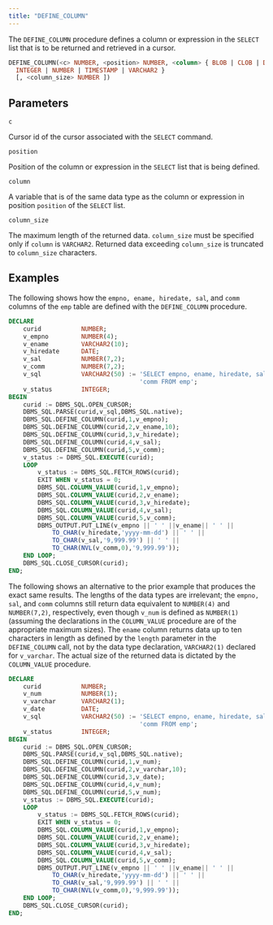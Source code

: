 ```yaml
---
title: "DEFINE_COLUMN"
---
```


The `DEFINE_COLUMN` procedure defines a column or expression in the `SELECT` list that is to be returned and retrieved in a cursor.

```sql
DEFINE_COLUMN(<c> NUMBER, <position> NUMBER, <column> { BLOB | CLOB | DATE | FLOAT | 
  INTEGER | NUMBER | TIMESTAMP | VARCHAR2 }
  [, <column_size> NUMBER ])
```

## Parameters

`c`

 Cursor id of the cursor associated with the `SELECT` command.

`position`

 Position of the column or expression in the `SELECT` list that is being defined.

`column`

 A variable that is of the same data type as the column or expression in position `position` of the `SELECT` list.

`column_size`

 The maximum length of the returned data. `column_size` must be specified only if `column` is `VARCHAR2`. Returned data exceeding `column_size` is truncated to `column_size` characters.

## Examples

The following shows how the `empno, ename, hiredate, sal`, and `comm` columns of the `emp` table are defined with the `DEFINE_COLUMN` procedure.

```sql
DECLARE
    curid           NUMBER;
    v_empno         NUMBER(4);
    v_ename         VARCHAR2(10);
    v_hiredate      DATE;
    v_sal           NUMBER(7,2);
    v_comm          NUMBER(7,2);
    v_sql           VARCHAR2(50) := 'SELECT empno, ename, hiredate, sal, ' ||
                                    'comm FROM emp';
    v_status        INTEGER;
BEGIN
    curid := DBMS_SQL.OPEN_CURSOR;
    DBMS_SQL.PARSE(curid,v_sql,DBMS_SQL.native);
    DBMS_SQL.DEFINE_COLUMN(curid,1,v_empno);
    DBMS_SQL.DEFINE_COLUMN(curid,2,v_ename,10);
    DBMS_SQL.DEFINE_COLUMN(curid,3,v_hiredate);
    DBMS_SQL.DEFINE_COLUMN(curid,4,v_sal);
    DBMS_SQL.DEFINE_COLUMN(curid,5,v_comm);
    v_status := DBMS_SQL.EXECUTE(curid); 
	LOOP        
        v_status := DBMS_SQL.FETCH_ROWS(curid);
		EXIT WHEN v_status = 0;
        DBMS_SQL.COLUMN_VALUE(curid,1,v_empno);
		DBMS_SQL.COLUMN_VALUE(curid,2,v_ename);
		DBMS_SQL.COLUMN_VALUE(curid,3,v_hiredate);
		DBMS_SQL.COLUMN_VALUE(curid,4,v_sal);
		DBMS_SQL.COLUMN_VALUE(curid,5,v_comm);
		DBMS_OUTPUT.PUT_LINE(v_empno || ' ' ||v_ename|| ' ' ||
            TO_CHAR(v_hiredate,'yyyy-mm-dd') || ' ' ||
            TO_CHAR(v_sal,'9,999.99') || ' ' ||
            TO_CHAR(NVL(v_comm,0),'9,999.99'));
	END LOOP;
    DBMS_SQL.CLOSE_CURSOR(curid); 
END;
```

The following shows an alternative to the prior example that produces the exact same results. The lengths of the data types are irrelevant; the `empno, sal`, and `comm` columns still return data equivalent to `NUMBER(4)` and `NUMBER(7,2)`, respectively, even though `v_num` is defined as `NUMBER(1)` (assuming the declarations in the `COLUMN_VALUE` procedure are of the appropriate maximum sizes). The `ename` column returns data up to ten characters in length as defined by the `length` parameter in the `DEFINE_COLUMN` call, not by the data type declaration, `VARCHAR2(1)` declared for `v_varchar`. The actual size of the returned data is dictated by the `COLUMN_VALUE` procedure.

```sql
DECLARE
    curid           NUMBER;
    v_num           NUMBER(1);
    v_varchar       VARCHAR2(1);
    v_date          DATE;
    v_sql           VARCHAR2(50) := 'SELECT empno, ename, hiredate, sal, ' ||
                                    'comm FROM emp';
    v_status        INTEGER;
BEGIN
    curid := DBMS_SQL.OPEN_CURSOR;
    DBMS_SQL.PARSE(curid,v_sql,DBMS_SQL.native);
    DBMS_SQL.DEFINE_COLUMN(curid,1,v_num);
    DBMS_SQL.DEFINE_COLUMN(curid,2,v_varchar,10);
    DBMS_SQL.DEFINE_COLUMN(curid,3,v_date);
    DBMS_SQL.DEFINE_COLUMN(curid,4,v_num);
    DBMS_SQL.DEFINE_COLUMN(curid,5,v_num);
    v_status := DBMS_SQL.EXECUTE(curid); 
	LOOP
		v_status := DBMS_SQL.FETCH_ROWS(curid);
		EXIT WHEN v_status = 0;
        DBMS_SQL.COLUMN_VALUE(curid,1,v_empno);
		DBMS_SQL.COLUMN_VALUE(curid,2,v_ename);
		DBMS_SQL.COLUMN_VALUE(curid,3,v_hiredate);
		DBMS_SQL.COLUMN_VALUE(curid,4,v_sal);
		DBMS_SQL.COLUMN_VALUE(curid,5,v_comm);
		DBMS_OUTPUT.PUT_LINE(v_empno || ' ' ||v_ename|| ' ' ||
            TO_CHAR(v_hiredate,'yyyy-mm-dd') || ' ' ||
            TO_CHAR(v_sal,'9,999.99') || ' ' ||
            TO_CHAR(NVL(v_comm,0),'9,999.99'));
	END LOOP;
    DBMS_SQL.CLOSE_CURSOR(curid);                    
END;
```
